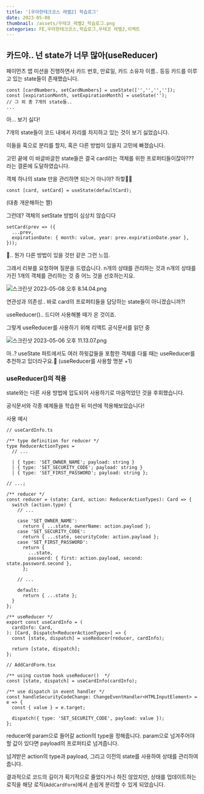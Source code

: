 ```yaml
---
title: '[우아한테크코스 레벨2] 학습로그'
date: 2023-05-08
thumbnail: /assets/우테코_레벨2_학습로그.png
categories: FE,우아한테크코스,학습로그,우테코 레벨2,리액트
---
```


## 카드야.. 넌 state가 너무 많아(useReducer)

페이먼츠 앱 미션을 진행하면서 카드 번호, 만료일, 카드 소유자 이름.. 등등 카드를 이루고 있는 state들이 존재했습니다.

```tsx
const [cardNumbers, setCardNumbers] = useState(['','','','']);
const [expirationMonth, setExpirationMonth] = useState('');
// 그 외 총 7개의 state들..
...
```

아… 보기 싫다!

7개의 state들이 코드 내에서 자리를 차지하고 있는 것이 보기 싫었습니다.

이들을 훅으로 분리를 할지, 혹은 다른 방법이 있을지 고민에 빠졌습니다.

고민 끝에 이 바글바글한 state들은 결국 card라는 객체를 위한 프로퍼티들이잖아???라는 결론에 도달하였습니다.

객체 하나의 state 만을 관리하면 되는거 아니야? 하핳🤷‍♂️

```tsx
const [card, setCard] = useState(defaultCard);
```

(대충 개운해하는 짤)

그런데? 객체의 setState 방법이 심상치 않습디다

```tsx
setCard(prev => ({
  ...prev,
  expirationDate: { month: value, year: prev.expirationDate.year },
}));
```

🤔.. 뭔가 다른 방법이 있을 것만 같은 그런 느낌.

그래서 리뷰를 요청하며 질문을 드렸습니다. n개의 상태를 관리하는 것과 n개의 상태를 가진 1개의 객체를 관리하는 것 중 어느 것을 선호하는지요.

![스크린샷 2023-05-08 오후 8.14.04.png](https://s3-us-west-2.amazonaws.com/secure.notion-static.com/e5d2d7db-1e08-40cf-b404-3cc81924385b/%E1%84%89%E1%85%B3%E1%84%8F%E1%85%B3%E1%84%85%E1%85%B5%E1%86%AB%E1%84%89%E1%85%A3%E1%86%BA_2023-05-08_%E1%84%8B%E1%85%A9%E1%84%92%E1%85%AE_8.14.04.png)

연관성과 의존성.. 바로 card의 프로퍼티들을 담당하는 state들이 아니겠습니까?!

useReducer().. 드디어 사용해볼 때가 온 것이죠.

그렇게 useReducer를 사용하기 위해 리액트 공식문서를 읽던 중

![스크린샷 2023-05-06 오후 11.13.07.png](https://s3-us-west-2.amazonaws.com/secure.notion-static.com/fd805a68-510f-4731-914c-df24942277de/%E1%84%89%E1%85%B3%E1%84%8F%E1%85%B3%E1%84%85%E1%85%B5%E1%86%AB%E1%84%89%E1%85%A3%E1%86%BA_2023-05-06_%E1%84%8B%E1%85%A9%E1%84%92%E1%85%AE_11.13.07.png)

아..? useState 파트에서도 여러 하윗값들을 포함한 객체를 다룰 때는 useReducer를 추천하고 있더라구요.🥲 (useReducer를 사용할 명분 +1)

### useReducer()의 적용

state와는 다른 사용 방법에 압도되어 사용하기로 마음먹었던 것을 후회했습니다.

공식문서와 각종 예제들을 학습한 뒤 미션에 적용해보았습니다!

사용 예시

```tsx
// useCardInfo.ts

/** type definition for reducer */
type ReducerActionTypes =
  // ...

  | { type: 'SET_OWNER_NAME'; payload: string }
  | { type: 'SET_SECURITY_CODE'; payload: string }
  | { type: 'SET_FIRST_PASSWORD'; payload: string };

// ...;

/** reducer */
const reducer = (state: Card, action: ReducerActionTypes): Card => {
  switch (action.type) {
    // ...

    case 'SET_OWNER_NAME':
      return { ...state, ownerName: action.payload };
    case 'SET_SECURITY_CODE':
      return { ...state, securityCode: action.payload };
    case 'SET_FIRST_PASSWORD':
      return {
        ...state,
        password: { first: action.payload, second: state.password.second },
      };

    // ...

    default:
      return { ...state };
  }
};

/** useReducer */
export const useCardInfo = (
  cardInfo: Card,
): [Card, Dispatch<ReducerActionTypes>] => {
  const [state, dispatch] = useReducer(reducer, cardInfo);

  return [state, dispatch];
};
```

```tsx
// AddCardForm.tsx

/** using custom hook useReducer()  */
const [state, dispatch] = useCardInfo(cardInfo);

/** use dispatch in event handler */
const handleSecurityCodeChange: ChangeEventHandler<HTMLInputElement> = e => {
  const { value } = e.target;

  dispatch({ type: 'SET_SECURITY_CODE', payload: value });
};
```

reducer에 param으로 들어갈 action의 type을 정해줍니다. param으로 넘겨주어야할 값이 있다면 payload의 프로퍼티로 넘겨줍니다.

넘겨받은 action의 type과 payload, 그리고 이전의 state를 사용하여 상태를 관리하여 줍니다.

결과적으로 코드의 길이가 획기적으로 줄었다거나 하진 않았지만, 상태를 업데이트하는 로직을 해당 로직(`AddCardForm`)에서 손쉽게 분리할 수 있게 되었습니다.
